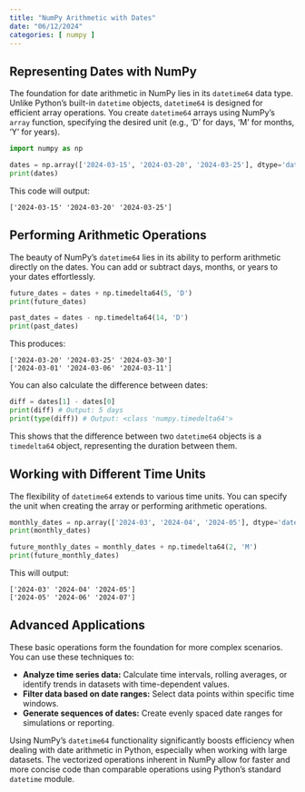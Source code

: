 ```yaml
---
title: "NumPy Arithmetic with Dates"
date: "06/12/2024"
categories: [ numpy ]
---
```


## Representing Dates with NumPy

The foundation for date arithmetic in NumPy lies in its `datetime64` data type.  Unlike Python's built-in `datetime` objects, `datetime64` is designed for efficient array operations.  You create `datetime64` arrays using NumPy's `array` function, specifying the desired unit (e.g., 'D' for days, 'M' for months, 'Y' for years).


```python
import numpy as np

dates = np.array(['2024-03-15', '2024-03-20', '2024-03-25'], dtype='datetime64[D]')
print(dates)
```

This code will output:

```
['2024-03-15' '2024-03-20' '2024-03-25']
```


## Performing Arithmetic Operations

The beauty of NumPy's `datetime64` lies in its ability to perform arithmetic directly on the dates.  You can add or subtract days, months, or years to your dates effortlessly.


```python
future_dates = dates + np.timedelta64(5, 'D')
print(future_dates)

past_dates = dates - np.timedelta64(14, 'D')
print(past_dates)
```

This produces:


```
['2024-03-20' '2024-03-25' '2024-03-30']
['2024-03-01' '2024-03-06' '2024-03-11']
```


You can also calculate the difference between dates:

```python
diff = dates[1] - dates[0]
print(diff) # Output: 5 days
print(type(diff)) # Output: <class 'numpy.timedelta64'>
```

This shows that the difference between two `datetime64` objects is a `timedelta64` object, representing the duration between them.


## Working with Different Time Units

The flexibility of `datetime64` extends to various time units. You can specify the unit when creating the array or performing arithmetic operations.

```python
monthly_dates = np.array(['2024-03', '2024-04', '2024-05'], dtype='datetime64[M]')
print(monthly_dates)

future_monthly_dates = monthly_dates + np.timedelta64(2, 'M')
print(future_monthly_dates)
```

This will output:


```
['2024-03' '2024-04' '2024-05']
['2024-05' '2024-06' '2024-07']
```


##  Advanced Applications

These basic operations form the foundation for more complex scenarios. You can use these techniques to:

* **Analyze time series data:** Calculate time intervals, rolling averages, or identify trends in datasets with time-dependent values.
* **Filter data based on date ranges:** Select data points within specific time windows.
* **Generate sequences of dates:** Create evenly spaced date ranges for simulations or reporting.



Using NumPy's `datetime64` functionality significantly boosts efficiency when dealing with date arithmetic in Python, especially when working with large datasets.  The vectorized operations inherent in NumPy allow for faster and more concise code than comparable operations using Python's standard `datetime` module.

